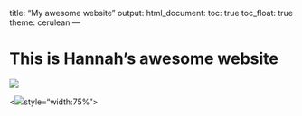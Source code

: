 title: "My awesome website"
output: 
  html_document:
    toc: true
    toc_float: true
    theme: cerulean
---

# This is Hannah's awesome website

![](https://media.giphy.com/media/drXGoW1iudhKw/giphy.gif)

<![](Wilson.jpg)style="width:75%">




